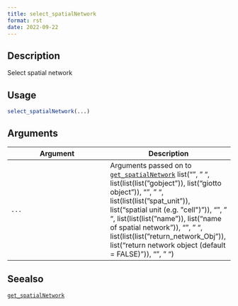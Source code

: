 ```yaml
--- 
title: select_spatialNetwork 
format: rst 
date: 2022-09-22 
--- 
```


## Description

Select spatial network


## Usage

```r
select_spatialNetwork(...)
```


## Arguments

Argument      |Description
------------- |----------------
`...`     |      Arguments passed on to [`get_spatialNetwork`](#getspatialnetwork)   list("\n", "    ", list(list(list("gobject")), list("giotto object")), "\n", "    ", list(list(list("spat_unit")), list("spatial unit (e.g. \"cell\")")), "\n", "    ", list(list(list("name")), list("name of spatial network")), "\n", "    ", list(list(list("return_network_Obj")), list("return network object (default = FALSE)")), "\n", "  ")


## Seealso

[`get_spatialNetwork`](#getspatialnetwork)


